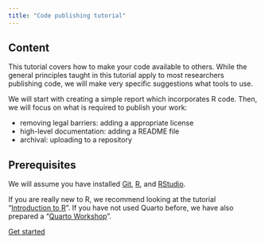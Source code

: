 ```yaml
---
title: "Code publishing tutorial"
---
```


## Content

This tutorial covers how to make your code available to others. While the general principles taught in this tutorial apply to most researchers publishing code, we will make very specific suggestions what tools to use.

We will start with creating a simple report which incorporates R code. Then, we will focus on what is required to publish your work:

- removing legal barriers: adding a appropriate license
- high-level documentation: adding a README file
- archival: uploading to a repository

## Prerequisites

We will assume you have installed [Git](https://git-scm.com/), [R](https://www.r-project.org/), and [RStudio](https://posit.co/download/rstudio-desktop/).

If you are really new to R, we recommend looking at the tutorial "[Introduction to R](https://lmu-osc.github.io/introduction-to-R/)". If you have not used Quarto before, we have also prepared a "[Quarto Workshop](https://lmu-osc.github.io/introduction-to-Quarto/)".

[Get started](intro.qmd){.btn-action-primary .btn-action .btn .btn-success .btn-lg}